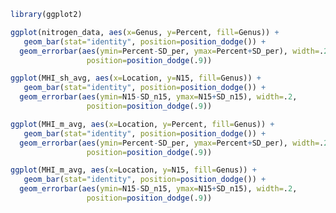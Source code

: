 ```r
library(ggplot2)

ggplot(nitrogen_data, aes(x=Genus, y=Percent, fill=Genus)) + 
   geom_bar(stat="identity", position=position_dodge()) +
  geom_errorbar(aes(ymin=Percent-SD_per, ymax=Percent+SD_per), width=.2,
                 position=position_dodge(.9))

ggplot(MHI_sh_avg, aes(x=Location, y=N15, fill=Genus)) + 
   geom_bar(stat="identity", position=position_dodge()) +
  geom_errorbar(aes(ymin=N15-SD_n15, ymax=N15+SD_n15), width=.2,
                 position=position_dodge(.9))
```

```r
ggplot(MHI_m_avg, aes(x=Location, y=Percent, fill=Genus)) + 
   geom_bar(stat="identity", position=position_dodge()) +
  geom_errorbar(aes(ymin=Percent-SD_per, ymax=Percent+SD_per), width=.2,
                 position=position_dodge(.9))

ggplot(MHI_m_avg, aes(x=Location, y=N15, fill=Genus)) + 
   geom_bar(stat="identity", position=position_dodge()) +
  geom_errorbar(aes(ymin=N15-SD_n15, ymax=N15+SD_n15), width=.2,
                 position=position_dodge(.9))
```

```r

```

